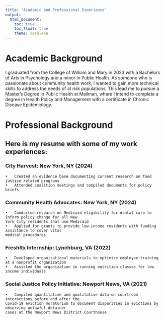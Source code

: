 ```yaml
---
title: "Academic and Professional Experience"
output: 
  html_document:
    toc: true
    toc_float: true
    theme: cerulean
---
```


# Academic Background

I graduated from the College of William and Mary in 2023 with a Bachelors of Arts in Psychology and a minor in Public Health. As someone who is passionate about community health work, I wanted to gain more technical skills to address the needs of at risk populations. This lead me to pursue a Master's Degree in Public Health at Mailman, where I intend to complete a degree in Health Policy and Management with a certificate in Chronic Disease Epidemiology. 

# Professional Background

## Here is my resume with some of my work experiences:

### City Harvest: New York, NY (2024)
    •	Created an evidence base documenting current research on food justice related programs 
    •	Attended coalition meetings and compiled documents for policy briefs
    
### Community Health Advocates: New York, NY (2024)
    •	Conducted research on Medicaid eligibility for dental care to inform policy change for all New
    York City residents that use Medicaid
    •	Applied for grants to provide low-income residents with funding assistance to cover vital
    medical procedures
    
### FreshRx Internship: Lynchburg, VA	(2022)
    •	Developed organizational materials to optimize employee training at a nonprofit organization
    •	Assisted the organization in running nutrition classes for low income individuals 
    
### Social Justice Policy Initiative: Newport News, VA (2021)
    •	Compiled quantitative and qualitative data on courtroom interactions before and after the
    Covid-19 eviction moratorium to document disparities in evictions by observing unlawful detainer
    cases at the Newport News District Courthouse






